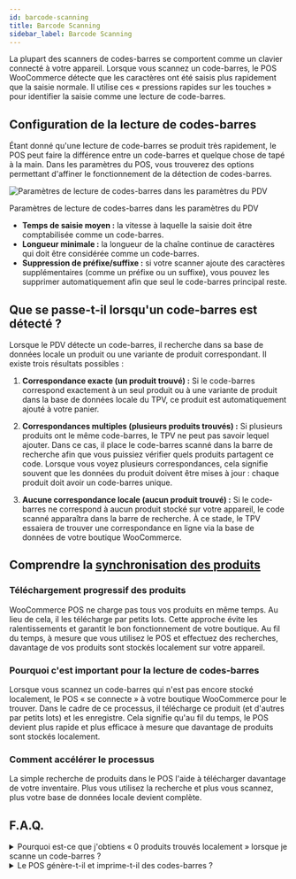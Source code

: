 ```yaml
---
id: barcode-scanning
title: Barcode Scanning
sidebar_label: Barcode Scanning
---
```



La plupart des scanners de codes-barres se comportent comme un clavier connecté à votre appareil.
Lorsque vous scannez un code-barres, le POS WooCommerce détecte que les caractères ont été saisis plus rapidement que la saisie normale.
Il utilise ces « pressions rapides sur les touches » pour identifier la saisie comme une lecture de code-barres.

## Configuration de la lecture de codes-barres

Étant donné qu'une lecture de code-barres se produit très rapidement, le POS peut faire la différence entre un code-barres et quelque chose de tapé à la main.
Dans les paramètres du POS, vous trouverez des options permettant d'affiner le fonctionnement de la détection de codes-barres.

<div class="image-container">
  <Image
    alt="Paramètres de lecture de codes-barres dans les paramètres du PDV"
    img="/img/barcode-scanning-settings.png"
    style={{ maxHeight: 500 }}
  />
  <p class="image-caption">
    Paramètres de lecture de codes-barres dans les paramètres du PDV
  </p>
</div>

- **Temps de saisie moyen :** la vitesse à laquelle la saisie doit être comptabilisée comme un code-barres.
- **Longueur minimale :** la longueur de la chaîne continue de caractères qui doit être considérée comme un code-barres.
- **Suppression de préfixe/suffixe :** si votre scanner ajoute des caractères supplémentaires (comme un préfixe ou un suffixe), vous pouvez les supprimer automatiquement afin que seul le code-barres principal reste.

## Que se passe-t-il lorsqu'un code-barres est détecté ?

Lorsque le PDV détecte un code-barres, il recherche dans sa base de données locale un produit ou une variante de produit correspondant.
Il existe trois résultats possibles :

1. **Correspondance exacte (un produit trouvé) :**
   Si le code-barres correspond exactement à un seul produit ou à une variante de produit dans la base de données locale du TPV, ce produit est automatiquement ajouté à votre panier.

2. **Correspondances multiples (plusieurs produits trouvés) :**
   Si plusieurs produits ont le même code-barres, le TPV ne peut pas savoir lequel ajouter.
   Dans ce cas, il place le code-barres scanné dans la barre de recherche afin que vous puissiez vérifier quels produits partagent ce code.
   Lorsque vous voyez plusieurs correspondances, cela signifie souvent que les données du produit doivent être mises à jour : chaque produit doit avoir un code-barres unique.

3. **Aucune correspondance locale (aucun produit trouvé) :**
   Si le code-barres ne correspond à aucun produit stocké sur votre appareil, le code scanné apparaîtra dans la barre de recherche.
   À ce stade, le TPV essaiera de trouver une correspondance en ligne via la base de données de votre boutique WooCommerce.

## Comprendre la [synchronisation des produits](./sync.mdx)

### Téléchargement progressif des produits

WooCommerce POS ne charge pas tous vos produits en même temps.
Au lieu de cela, il les télécharge par petits lots.
Cette approche évite les ralentissements et garantit le bon fonctionnement de votre boutique.
Au fil du temps, à mesure que vous utilisez le POS et effectuez des recherches, davantage de vos produits sont stockés localement sur votre appareil.

### Pourquoi c'est important pour la lecture de codes-barres

Lorsque vous scannez un code-barres qui n'est pas encore stocké localement, le POS « se connecte » à votre boutique WooCommerce pour le trouver.
Dans le cadre de ce processus, il télécharge ce produit (et d'autres par petits lots) et les enregistre.
Cela signifie qu'au fil du temps, le POS devient plus rapide et plus efficace à mesure que davantage de produits sont stockés localement.

### Comment accélérer le processus

La simple recherche de produits dans le POS l'aide à télécharger davantage de votre inventaire.
Plus vous utilisez la recherche et plus vous scannez, plus votre base de données locale devient complète.

## F.A.Q.

<details>

<summary>
  Pourquoi est-ce que j'obtiens « 0 produits trouvés localement » lorsque je
  scanne un code-barres ?
</summary>

Tous les produits ne sont pas disponibles localement dès le départ.
Le TPV télécharge progressivement les produits de votre boutique en ligne et les stocke sur votre appareil.
Si le produit que vous venez de scanner n'est pas encore stocké, la recherche déclenche la recherche en ligne du TPV, puis son téléchargement afin qu'il soit disponible ultérieurement.

</details>

<details>

<summary>Le POS génère-t-il et imprime-t-il des codes-barres ?</summary>

Non, pas pour le moment. Notre POS est conçu pour scanner et lire les codes-barres existants, mais il n'inclut pas de fonctionnalité pour les créer ou les imprimer.
Si vous devez générer des codes-barres pour vos produits, vous pouvez utiliser des plugins WooCommerce tiers spécialisés dans la création et l'impression de codes-barres. Voici quelques exemples :

- [EAN pour WooCommerce](https://wordpress.org/plugins/ean-for-woocommerce/)
- [Générateur de codes-barres A4](https://wordpress.org/plugins/a4-barcode-generator/)

Une fois que vous avez généré des codes-barres pour vos produits, vous pouvez facilement les scanner à la caisse pour accélérer le processus de paiement dans le POS.

</details>

